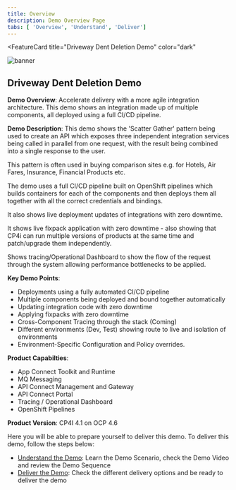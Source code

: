 ```yaml
---
title: Overview
description: Demo Overview Page
tabs: [ 'Overview', 'Understand', 'Deliver']
---
```



<FeatureCard
  title="Driveway Dent Deletion Demo"
  color="dark"
  >

![banner](images/car-dent.jpg)

</FeatureCard>

## Driveway Dent Deletion Demo

**Demo Overview**: Accelerate delivery with a more agile integration architecture. This demo shows an integration made up of multiple components, all deployed using a full CI/CD pipeline.

**Demo Description**: This demo shows the 'Scatter Gather' pattern being used to create an API which exposes three independent integration services being called in parallel from one request, with the result being combined into a single response to the user.

This pattern is often used in buying comparison sites e.g. for Hotels, Air Fares, Insurance, Financial Products etc.

The demo uses a full CI/CD pipeline built on OpenShift pipelines which builds containers for each of the components and then deploys them all together with all the correct credentials and bindings.

It also shows live deployment updates of integrations with zero downtime.

It shows live fixpack application with zero downtime - also showing that CP4i can run multiple versions of products at the same time and patch/upgrade them independently.

Shows tracing/Operational Dashboard to show the flow of the request through the system allowing performance bottlenecks to be applied.

**Key Demo Points**:
  - Deployments using a fully automated CI/CD pipeline
  - Multiple components being deployed and bound together automatically
  - Updating integration code with zero downtime
  - Applying fixpacks with zero downtime
  - Cross-Component Tracing through the stack (Coming)
  - Different environments (Dev, Test) showing route to live and isolation of environments
  - Environment-Specific Configuration and Policy overrides.

**Product Capabilties**:
  - App Connect Toolkit and Runtime
  - MQ Messaging
  - API Connect Management and Gateway
  - API Connect Portal
  - Tracing / Operational Dashboard
  - OpenShift Pipelines

**Product Version**: CP4I 4.1 on OCP 4.6

Here you will be able to prepare yourself to deliver this demo. To deliver this demo, follow the steps below:

- [Understand the Demo](/demos/car-repair/understand): Learn the Demo Scenario, check the Demo Video and review the Demo Sequence
- [Deliver the Demo](/demos/car-repair/setup): Check the different delivery options and be ready to deliver the demo
